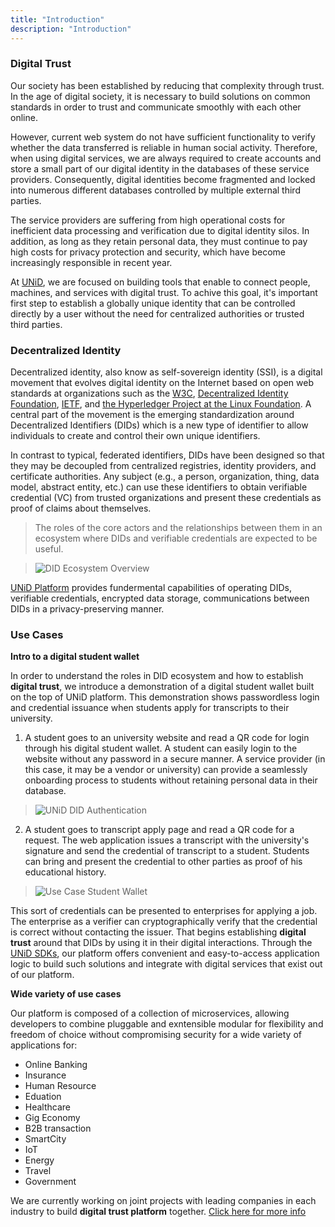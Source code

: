 ```yaml
---
title: "Introduction"
description: "Introduction"
---
```

<SEO title="UNiD" />

### Digital Trust

Our society has been established by reducing that complexity through trust. In the age of digital society, it is necessary to build solutions on common standards in order to trust and communicate smoothly with each other online.

<!--
Trust has been through three significant chapters in human history:

> We’ve moved from **local trust**, where it was based on one-to-one interactions and personal reputation.
> Next came **institutional trust**: when we went through mass urbanization and wanted to trade internationally, this local trust wasn’t scalable. So we invented institutions and institutional mechanisms.
> But over the years the flow of trust between people has dwindled while institutions have become bureaucratic, centralized and opaque.
> Technology is now taking that institutional power and distributing it, bringing us in to the third phase **distributed trust** according to Rachel Botsman.

> ![trust chapters](./assets/trust-history.png)

The institutional trust system was not designed for a digital age, and we believe that it is necessary to implement a distributed trust system on web infrastructure in order to scale digital trust to the global demand of web system and the Internet today.
-->

However, current web system do not have sufficient functionality to verify whether the data transferred is reliable in human social activity. Therefore, when using digital services, we are always required to create accounts and store a small part of our digital identity in the databases of these service providers. Consequently, digital identities become fragmented and locked into numerous different databases controlled by multiple external third parties.

The service providers are suffering from high operational costs for inefficient data processing and verification due to digital identity silos. In addition, as long as they retain personal data, they must continue to pay high costs for privacy protection and security, which have become increasingly responsible in recent year.

At [UNiD](./unid), we are focused on building tools that enable to connect people, machines, and services with digital trust. To achive this goal, it's important first step to establish a globally unique identity that can be controlled directly by a user without the need for centralized authorities or trusted third parties.

### Decentralized Identity

Decentralized identity, also know as self-sovereign identity (SSI), is a digital movement that evolves digital identity on the Internet based on open web standards at organizations such as the [W3C](https://www.w3.org/), [Decentralized Identity Foundation](https://identity.foundation/), [IETF](https://ietf.org/), and [the Hyperledger Project at the Linux Foundation](https://www.hyperledger.org/). A central part of the movement is the emerging standardization around Decentralized Identifiers (DIDs) which is a new type of identifier to allow individuals to create and control their own unique identifiers.

In contrast to typical, federated identifiers, DIDs have been designed so that they may be decoupled from centralized registries, identity providers, and certificate authorities.
Any subject (e.g., a person, organization, thing, data model, abstract entity, etc.) can use these identifiers to obtain verifiable credential (VC) from trusted organizations and present these credentials as proof of claims about themselves.

> The roles of the core actors and the relationships between them in an ecosystem where DIDs and verifiable credentials are expected to be useful.

> ![DID Ecosystem Overview](assets/did-map-2020.png)

[UNiD Platform](./unid) provides fundermental capabilities of operating DIDs, verifiable credentials, encrypted data storage, communications between DIDs in a privacy-preserving manner.

### Use Cases

**Intro to a digital student wallet**

In order to understand the roles in DID ecosystem and how to establish **digital trust**, we introduce a demonstration of a digital student wallet built on the top of UNiD platform. This demonstration shows passwordless login and credential issuance when students apply for transcripts to their university.

1. A student goes to an university website and read a QR code for login through his digital student wallet.
A student can easily login to the website without any password in a secure manner. A service provider (in this case, it may be a vendor or university) can provide a seamlessly onboarding process to students without retaining personal data in their database.

> ![UNiD DID Authentication](assets/demo-unid-login.png)

2. A student goes to transcript apply page and read a QR code for a request. The web application issues a transcript with the university's signature and send the credential of transcript to a student. Students can bring and present the credential to other parties as proof of his educational history.

> ![Use Case Student Wallet](assets/demo-unid-credential.png)

This sort of credentials can be presented to enterprises for applying a job. The enterprise as a verifier can cryptographically verify that the credential is correct without contacting the issuer. That begins establishing **digital trust** around that DIDs by using it in their digital interactions. Through the [UNiD SDKs](./unid/3-extensions), our platform offers convenient and easy-to-access application logic to build such solutions and integrate with digital services that exist out of our platform.

**Wide variety of use cases**

Our platform is composed of a collection of microservices, allowing developers to combine pluggable and exntensible modular for flexibility and freedom of choice without compromising security for a wide variety of applications for:

- Online Banking
- Insurance
- Human Resource
- Eduation
- Healthcare
- Gig Economy
- B2B transaction
- SmartCity
- IoT
- Energy
- Travel
- Government

We are currently working on joint projects with leading companies in each industry to build **digital trust platform** together. [Click here for more info](https://collabogate.com)

